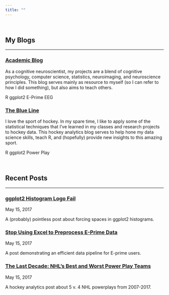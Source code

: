```yaml
---
title: ""
---
```


<br>

<h2><span class="fa fa-paper-plane-o" aria-hidden="true"></span> My Blogs</h2> 
<hr>

<h3><span class="fa fa-newspaper-o" aria-hidden="true"></span><a href="academicblog.html"> Academic Blog</a></h3> 

As a cognitive neuroscientist, my projects are a blend of cognitive psychology, computer science, statistics, neuroimaging, and neuroscience principles. This blog serves mainly as resource to myself (so I can refer to how I did something), but also aims to teach others.

<span class="label label-default">R</span>
<span class="label label-primary">ggplot2</span>
<span class="label label-success">E-Prime</span>
<span class="label label-warning">EEG</span>

<h3><span class="fa fa-newspaper-o" aria-hidden="true"></span><a href="theblueline.html"> The Blue Line</a></h3> 

I love the sport of hockey. In my spare time, I like to apply some of the statistical techniques that I've learned in my classes and research projects to hockey data. This hockey analytics blog serves to help hone my data science skills, teach R, and (hopefully) provide new insights to this amazing sport.

<span class="label label-default">R</span>
<span class="label label-primary">ggplot2</span>
<span class="label label-danger">Power Play</span>

<br>

<h2><span class="fa fa-file-text-o" aria-hidden="true"></span> Recent Posts</h2> 
<hr>

<h3><span class="fa fa-sticky-note-o" aria-hidden="true"></span><a href="post-ggplot2-Histogram-Logo-Fail.html"> ggplot2 Histogram Logo Fail</a></h3>
<span class="glyphicon glyphicon-time"></span> May 15, 2017<br>

A (probably) pointless post about forcing spaces in ggplot2 histograms.

<h3><span class="fa fa-sticky-note-o" aria-hidden="true"></span><a href="post-Stop-Using-Excel-to-Preprocess-E-Prime-Data.html"> Stop Using Excel to Preprocess E-Prime Data</a></h3>
<span class="glyphicon glyphicon-time"></span> May 15, 2017<br>

A post demonstrating an efficient data pipeline for E-prime users.

<h3><span class="fa fa-sticky-note-o" aria-hidden="true"></span><a href="post-The-Last-Decade-NHLs-Best-and-Worst-Power-Play-Teams.html"> The Last Decade: NHL’s Best and Worst Power Play Teams</a></h3>
<span class="glyphicon glyphicon-time"></span> May 15, 2017<br>

A hockey analytics post about 5 v. 4 NHL powerplays from 2007-2017.

